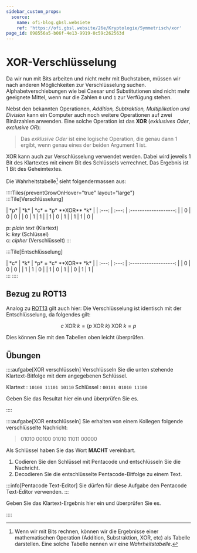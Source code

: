 ```yaml
---
sidebar_custom_props:
  source:
    name: ofi-blog.gbsl.websiete
    ref: 'https://ofi.gbsl.website/26e/Kryptologie/Symmetrisch/xor'
page_id: 098556a5-b06f-4e13-9919-0c59c262563d
---
```



# XOR-Verschlüsselung
Da wir nun mit Bits arbeiten und nicht mehr mit Buchstaben, müssen wir nach anderen Möglichkeiten zur Verschlüsselung suchen. Alphabetverschiebungen wie bei Caesar und Substitutionen sind nicht mehr geeignete Mittel, wenn nur die Zahlen `0` und `1` zur Verfügung stehen.

Nebst den bekannten Operationen, *Addition, Subtraktion, Multiplikation und Division* kann ein Computer auch noch weitere Operationen auf zwei Binärzahlen anwenden. Eine solche Operation ist das **XOR** (*exklusives Oder*, *exclusive OR*):

> Das _exklusive Oder_ ist eine logische Operation, die genau dann $1$ ergibt, wenn genau eines der beiden Argument $1$ ist.

XOR kann auch zur Verschlüsselung verwendet werden. Dabei wird jeweils 1 Bit des Klartextes mit einem Bit des Schlüssels verrechnet. Das Ergebnis ist 1 Bit des Geheimtextes.

Die Wahrheitstabelle[^1] sieht folgendermassen aus:

::::Tiles{preventGrowOnHover="true" layout="large"}
:::Tile[Verschlüsselung]
<div className="table-full-width">
  |  *p*  |  *k*  | *c* = *p* **XOR** *k* |
  | :---: | :---: | :-------------------: |
  |   0   |   0   |           0           |
  |   0   |   1   |           1           |
  |   1   |   0   |           1           |
  |   1   |   1   |           0           |
</div>

p: *plain text* (Klartext) <br/>
k: *key* (Schlüssel) <br/>
c: *cipher* (Verschlüsselt)
:::

:::Tile[Entschlüsselung]
<div className="table-full-width">
|  *c*  |  *k*  | *p* = *c* **XOR** *k* |
| :---: | :---: | :-------------------: |
|   0   |   0   |           0           |
|   1   |   1   |           0           |
|   1   |   0   |           1           |
|   0   |   1   |           1           |
</div>
:::
::::

## Bezug zu ROT13
Analog zu [ROT13](../Antike/Caesar#rot13) gilt auch hier: Die Verschlüsselung ist identisch mit der Entschlüsselung, da folgendes gilt:

$$c \text{ XOR } k = (p \text{ XOR } k) \text{ XOR } k = p$$

Dies können Sie mit den Tabellen oben leicht überprüfen.

## Übungen
::::aufgabe[XOR verschlüsseln]
<TaskState id="55b70565-5345-4955-b256-5a03f2ac9a47" />
Verschlüsseln Sie die unten stehende Klartext-Bitfolge mit dem angegebenen Schlüssel.

Klartext
: `10100 11101 10110`
Schlüssel
: `00101 01010 11100`

Geben Sie das Resultat hier ein und überprüfen Sie es.

<String id="d928f897-07c5-46a0-ab43-cc9e9f22f062" solution="10001 10111 01010" />
::::

::::aufgabe[XOR entschlüsseln]
<TaskState id="73351a5e-164d-4bbe-8b25-9d31fde886de" />
Sie erhalten von einem Kollegen folgende verschlüsselte Nachricht:

> 01010 00100 01010 11011 00000

Als Schlüssel haben Sie das Wort **MACHT** vereinbart.

1. Codieren Sie den Schlüssel mit Pentacode und entschlüsseln Sie die Nachricht.
2. Decodieren Sie die entschlüsselte Pentacode-Bitfolge zu einem Text.

:::info[Pentacode Text-Editor]
Sie dürfen für diese Aufgabe den Pentacode Text-Editor verwenden.
:::

Geben Sie das Klartext-Ergebnis hier ein und überprüfen Sie es.

<String id="9b1e97dc-6807-4ec3-bc18-182a57b0a2d4" solution="GEIST" />
::::

[^1]: Wenn wir mit Bits rechnen, können wir die Ergebnisse einer mathematischen Operation (Addition, Substraktion, XOR, etc) als Tabelle darstellen. Eine solche Tabelle nennen wir eine _Wahrheitstabelle_.
